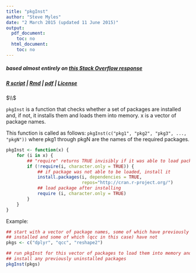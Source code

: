 ```yaml
---
title: "pkgInst"
author: "Steve Myles"
date: "2 March 2015 (updated 11 June 2015)"
output:
  pdf_document:
    toc: no
  html_document:
    toc: no
---
```

##### based almost entirely on [this Stack Overflow response](http://stackoverflow.com/questions/4090169/elegant-way-to-check-for-missing-packages-and-install-them/19870272#19870272)
##### [R script](pkgInst.R) | [Rmd](pkgInst.Rmd) | [pdf](pkgInst.pdf) | [License](https://github.com/scumdogsteev/R-functions-and-such/blob/master/LICENSE)
$\\$

`pkgInst` is a function that checks whether a set of packages are installed and,
if not, it installs them and loads them into memory.  x is a vector of package
names.
 
This function is called as follows:
`pkgInst(c("pkg1", "pkg2", "pkg3", ..., "pkgN"))`
where pkg1 through pkgN are the names of the required packages.

```r
pkgInst <- function(x) {
    for (i in x) {
        ## "require" returns TRUE invisibly if it was able to load package
        if (!require(i, character.only = TRUE)) {
            ## if package was not able to be loaded, install it
            install.packages(i, dependencies = TRUE, 
                             repos="http://cran.r-project.org/")
            ## load package after installing
            require (i, character.only = TRUE)
        }
    }
}
```

Example:
```r
## start with a vector of package names, some of which have previously been
## installed and some of which (qcc in this case) have not
pkgs <- c("dplyr", "qcc", "reshape2")

## run pkgInst for this vector of packages to load them into memory and to 
## install any previously uninstalled packages
pkgInst(pkgs)
```